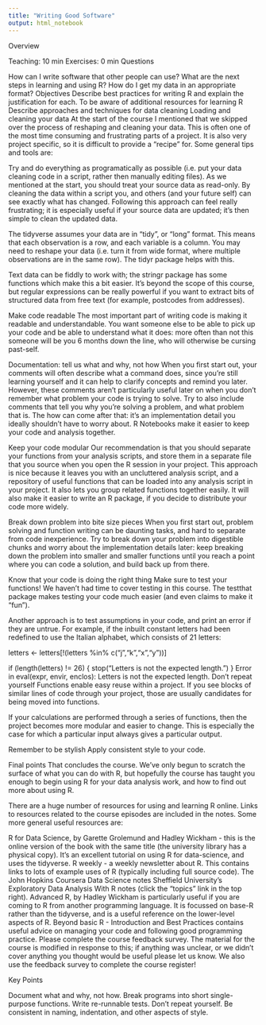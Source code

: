 ```yaml
---
title: "Writing Good Software"
output: html_notebook
---
```

Overview

Teaching: 10 min 
Exercises: 0 min Questions

How can I write software that other people can use?
What are the next steps in learning and using R?
How do I get my data in an appropriate format?
Objectives
Describe best practices for writing R and explain the justification for each.
To be aware of additional resources for learning R
Describe approaches and techniques for data cleaning
Loading and cleaning your data
At the start of the course I mentioned that we skipped over the process of reshaping and cleaning your data. This is often one of the most time consuming and frustrating parts of a project. It is also very project specific, so it is difficult to provide a “recipe” for. Some general tips and tools are:

Try and do everything as programatically as possible (i.e. put your data cleaning code in a script, rather then manually editing files). As we mentioned at the start, you should treat your source data as read-only. By cleaning the data within a script you, and others (and your future self) can see exactly what has changed. Following this approach can feel really frustrating; it is especially useful if your source data are updated; it’s then simple to clean the updated data.

The tidyverse assumes your data are in “tidy”, or “long” format. This means that each observation is a row, and each variable is a column. You may need to reshape your data (i.e. turn it from wide format, where multiple observations are in the same row). The tidyr package helps with this.

Text data can be fiddly to work with; the stringr package has some functions which make this a bit easier. It’s beyond the scope of this course, but regular expressions can be really powerful if you want to extract bits of structured data from free text (for example, postcodes from addresses).

Make code readable
The most important part of writing code is making it readable and understandable. You want someone else to be able to pick up your code and be able to understand what it does: more often than not this someone will be you 6 months down the line, who will otherwise be cursing past-self.

Documentation: tell us what and why, not how
When you first start out, your comments will often describe what a command does, since you’re still learning yourself and it can help to clarify concepts and remind you later. However, these comments aren’t particularly useful later on when you don’t remember what problem your code is trying to solve. Try to also include comments that tell you why you’re solving a problem, and what problem that is. The how can come after that: it’s an implementation detail you ideally shouldn’t have to worry about.
R Notebooks make it easier to keep your code and analysis together.

Keep your code modular
Our recommendation is that you should separate your functions from your analysis scripts, and store them in a separate file that you source when you open the R session in your project. This approach is nice because it leaves you with an uncluttered analysis script, and a repository of useful functions that can be loaded into any analysis script in your project. It also lets you group related functions together easily. It will also make it easier to write an R package, if you decide to distribute your code more widely.

Break down problem into bite size pieces
When you first start out, problem solving and function writing can be daunting tasks, and hard to separate from code inexperience. Try to break down your problem into digestible chunks and worry about the implementation details later: keep breaking down the problem into smaller and smaller functions until you reach a point where you can code a solution, and build back up from there.

Know that your code is doing the right thing
Make sure to test your functions! We haven’t had time to cover testing in this course. The testthat package makes testing your code much easier (and even claims to make it “fun”).

Another approach is to test assumptions in your code, and print an error if they are untrue. For example, if the inbuilt constant letters had been redefined to use the Italian alphabet, which consists of 21 letters:

letters <- letters[!(letters %in% c("j","k","x","y"))]

if (length(letters) != 26) {
  stop("Letters is not the expected length.")
}
Error in eval(expr, envir, enclos): Letters is not the expected length.
Don’t repeat yourself
Functions enable easy reuse within a project. If you see blocks of similar lines of code through your project, those are usually candidates for being moved into functions.

If your calculations are performed through a series of functions, then the project becomes more modular and easier to change. This is especially the case for which a particular input always gives a particular output.

Remember to be stylish
Apply consistent style to your code.

Final points
That concludes the course. We’ve only begun to scratch the surface of what you can do with R, but hopefully the course has taught you enough to begin using R for your data analysis work, and how to find out more about using R.

There are a huge number of resources for using and learning R online. Links to resources related to the course episodes are included in the notes. Some more general useful resources are:

R for Data Science, by Garette Grolemund and Hadley Wickham - this is the online version of the book with the same title (the university library has a physical copy). It’s an excellent tutorial on using R for data-science, and uses the tidyverse.
R weekly - a weekly newsletter about R. This contains links to lots of example uses of R (typically including full source code).
The John Hopkins Coursera Data Science notes
Sheffield University’s Exploratory Data Analysis With R notes (click the “topics” link in the top right).
Advanced R, by Hadley Wickham is particularly useful if you are coming to R from another programming language. It is focussed on base-R rather than the tidyverse, and is a useful reference on the lower-level aspects of R.
Beyond basic R - Introduction and Best Practices contains useful advice on managing your code and following good programming practice.
Please complete the course feedback survey. The material for the course is modified in response to this; if anything was unclear, or we didn’t cover anything you thought would be useful please let us know. We also use the feedback survey to complete the course register!

Key Points

Document what and why, not how.
Break programs into short single-purpose functions.
Write re-runnable tests.
Don’t repeat yourself.
Be consistent in naming, indentation, and other aspects of style.

